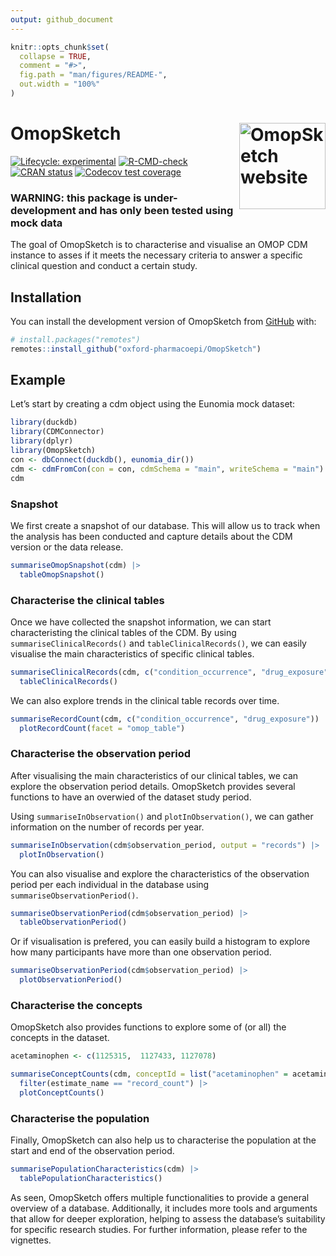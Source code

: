 ```yaml
---
output: github_document
---
```


<!-- README.md is generated from README.Rmd. Please edit that file -->

```r
knitr::opts_chunk$set(
  collapse = TRUE,
  comment = "#>",
  fig.path = "man/figures/README-",
  out.width = "100%"
)
```

# OmopSketch <a href="https://oxford-pharmacoepi.github.io/OmopSketch/"><img src="man/figures/logo.png" align="right" height="138" alt="OmopSketch website" /></a>

<!-- badges: start -->
[![Lifecycle: experimental](https://img.shields.io/badge/lifecycle-experimental-orange.svg)](https://lifecycle.r-lib.org/articles/stages.html#experimental)
[![R-CMD-check](https://github.com/oxford-pharmacoepi/OmopSketch/actions/workflows/R-CMD-check.yaml/badge.svg)](https://github.com/oxford-pharmacoepi/OmopSketch/actions/workflows/R-CMD-check.yaml)
[![CRAN status](https://www.r-pkg.org/badges/version/OmopSketch)](https://CRAN.R-project.org/package=OmopSketch)
[![Codecov test coverage](https://codecov.io/gh/oxford-pharmacoepi/OmopSketch/branch/main/graph/badge.svg)](https://app.codecov.io/gh/oxford-pharmacoepi/OmopSketch?branch=main)
<!-- badges: end -->

### WARNING: this package is under-development and has only been tested using mock data

The goal of OmopSketch is to characterise and visualise an OMOP CDM instance to asses if it meets the necessary criteria to answer a specific clinical question and conduct a certain study.

## Installation

You can install the development version of OmopSketch from [GitHub](https://github.com/) with:

``` r
# install.packages("remotes")
remotes::install_github("oxford-pharmacoepi/OmopSketch")
```

## Example

Let's start by creating a cdm object using the Eunomia mock dataset:

```r
library(duckdb)
library(CDMConnector)
library(dplyr)
library(OmopSketch)
con <- dbConnect(duckdb(), eunomia_dir())
cdm <- cdmFromCon(con = con, cdmSchema = "main", writeSchema = "main")
cdm
```
### Snapshot
We first create a snapshot of our database. This will allow us to track when the analysis has been conducted and capture details about the CDM version or the data release.
```r
summariseOmopSnapshot(cdm) |>
  tableOmopSnapshot()
```


### Characterise the clinical tables
Once we have collected the snapshot information, we can start characteristing the clinical tables of the CDM. By using `summariseClinicalRecords()` and `tableClinicalRecords()`, we can easily visualise the main characteristics of specific clinical tables. 

```r
summariseClinicalRecords(cdm, c("condition_occurrence", "drug_exposure")) |>
  tableClinicalRecords()
```

We can also explore trends in the clinical table records over time.

```r
summariseRecordCount(cdm, c("condition_occurrence", "drug_exposure")) |>
  plotRecordCount(facet = "omop_table")
```
### Characterise the observation period
After visualising the main characteristics of our clinical tables, we can explore the observation period details. OmopSketch provides several functions to have an overwied of the dataset study period.

Using `summariseInObservation()` and `plotInObservation()`, we can gather information on the number of records per year.

```r
summariseInObservation(cdm$observation_period, output = "records") |>
  plotInObservation()
```
You can also visualise and explore the characteristics of the observation period per each individual in the database using `summariseObservationPeriod()`. 
```r
summariseObservationPeriod(cdm$observation_period) |>
  tableObservationPeriod()
```

Or if visualisation is prefered, you can easily build a histogram to explore how many participants have more than one observation period.
```r
summariseObservationPeriod(cdm$observation_period) |>
  plotObservationPeriod()
```

### Characterise the concepts
OmopSketch also provides functions to explore some of (or all) the concepts in the dataset.
```r
acetaminophen <- c(1125315,  1127433, 1127078)

summariseConceptCounts(cdm, conceptId = list("acetaminophen" = acetaminophen)) |>
  filter(estimate_name == "record_count") |> 
  plotConceptCounts()
```

### Characterise the population
Finally, OmopSketch can also help us to characterise the population at the start and end of the observation period.
```r
summarisePopulationCharacteristics(cdm) |>
  tablePopulationCharacteristics()
```
As seen, OmopSketch offers multiple functionalities to provide a general overview of a database. Additionally, it includes more tools and arguments that allow for deeper exploration, helping to assess the database's suitability for specific research studies. For further information, please refer to the vignettes.

